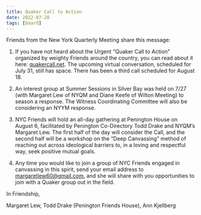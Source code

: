 ```yaml
---
title: Quaker Call to Action
date: 2022-07-28
tags: [board]
---
```


Friends from the New York Quarterly Meeting share this message:

1. If you have not heard about the Urgent “Quaker Call to Action” organized by weighty Friends around the country, you can read about it here: [quakercall.net](https://quakercall.net/). The upcoming virtual conversation, scheduled for July 31, still has space. There has been a third call scheduled for August 18.

2. An interest group at Summer Sessions in Silver Bay was held on 7/27 (with Margaret Lew of NYQM and Diane Keefe of Wilton Meeting) to season a response. The Witness Coordinating Committee will also be considering an NYYM response.

3. NYC Friends will hold an all-day gathering at Penington House on August 6, facilitated by Penington Co-Directory Todd Drake and NYQM’s Margaret Lew. The first half of the day will consider the Call, and the second half will be a workshop on the “Deep Canvassing” method of reaching out across ideological barriers to, in a loving and respectful way, seek positive mutual goals.

4. Any time you would like to join a group of NYC Friends engaged in canvassing in this spirit, send your email address to margaretlew60@gmail.com, and she will share with you opportunities to join with a Quaker group out in the field.

In Friendship,

Margaret Lew, Todd Drake (Penington Friends House), Ann Kjellberg
